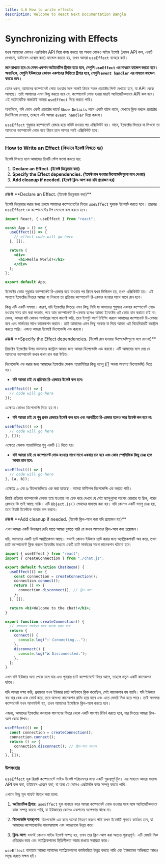 ```yaml
---
title: 4.6 How to write effects
description: Welcome to React Next Documentation Bangla
---
```



## <h1 className="bg-gradient-to-r from-blue-500 to-purple-500 inline-block text-transparent bg-clip-text text-3xl pt-2">Synchronizing with Effects</h1>

যখন আমাদের কোনও এক্সটার্নাল API নিয়ে কাজ করতে হয় অথবা কোনও সাইড ইফেক্ট (যেমন API কল, এলার্ট দেখানো, ডাটাবেস এক্সেস করা) হ্যান্ডেল করতে হয়, তখন আমরা `useEffect` ব্যবহার করি।

**মনে রাখতে হবে যে যেসব একশন অটোমেটিক ট্রিগার হতে হবে, সেগুলি `useEffect` এর মাধ্যমে হ্যান্ডেল করতে হবে। অন্যদিকে, যেগুলি ইউজারের কোনও একশনের ভিত্তিতে ট্রিগার হবে, সেগুলি `event handler` এর মাধ্যমে হ্যান্ডেল করতে হবে।**

যেমন ধরুন, আমাদের কম্পোনেন্ট লোড হওয়ার সঙ্গে সঙ্গেই স্ক্রিনে সকল প্রডাক্টের লিস্ট দেখাতে হবে, যা API থেকে আসছে। তাই আমাদের এমন কিছু করতে হবে যে, কম্পোনেন্ট লোড হওয়া মাত্রই অটোমেটিকভাবে API কল হবে। এই অটোমেটিক কাজটাই আমরা `useEffect` দিয়ে করতে পারি।

অন্যদিকে, যদি কোন একটি প্রডাক্টের কার্ডে `Show Details` নামে একটি বাটন থাকে, যেখানে ক্লিক করলে প্রডাক্টের ডিটেইলস দেখাবে, তাহলে এটা আমরা `event handler` দিয়ে করবো।

`useEffect` শুধুমাত্র কম্পোনেন্ট রেন্ডার হয়ে কমিট হওয়ার পর এক্সিকিউট হয়। মানে, ইফেক্টের ভিতরে যা লিখবো তা আমাদের কম্পোনেন্ট লোড হয়ে স্ক্রিনে চলে আসার পরই এক্সিকিউট হবে।

---

### How to Write an Effect (কিভাবে ইফেক্ট লিখতে হয়)

ইফেক্ট লিখতে হলে আমাদের তিনটি স্টেপ ফলো করতে হয়:

1. **Declare an Effect. (ইফেক্ট ডিক্লেয়ার করা)**
2. **Specify the Effect dependencies. (ইফেক্ট রান হওয়ার ডিপেন্ডেন্সিগুলো বলে দেওয়া)**
3. **Add cleanup if needed. (ইফেক্ট ক্লিন-আপ করা যদি প্রয়োজন হয়)**

---

<Steps>

<Step>
### **Declare an Effect. (ইফেক্ট ডিক্লেয়ার করা)**

ইফেক্ট ডিক্লেয়ার করার জন্য প্রথমে আমাদের কম্পোনেন্টের ভিতর `useEffect` হুককে ইম্পোর্ট করতে হবে। তারপর `useEffect` কে কম্পোনেন্টের টপ লেবেলে কল করতে হবে।

```jsx
import React, { useEffect } from "react";

const App = () => {
  useEffect(() => {
    // effect code will go here
  }, []);

  return (
    <div>
      <h1>Hello World!</h1>
    </div>
  );
};

export default App;
```

ইফেক্টের কোড শুধুমাত্র কম্পোনেন্ট রি-রেন্ডার হয়ে যাওয়ার পর স্ক্রিনে যখন ভিজিবল হয়, তখন এক্সিকিউট হয়। এই অবস্থায় ইফেক্টের ভিতরে আমরা যা লিখবো তা প্রতিবার কম্পোনেন্ট রি-রেন্ডার হওয়ার সাথে সাথে রান হবে।

কিন্তু এটি একটি সমস্যা। কারণ, যদি ইফেক্টের ভিতরে এমন কিছু লিখি যা আমাদের শুধুমাত্র একবার কম্পোনেন্ট লোড হওয়ার সময় রান করা দরকার, পরে আর কম্পোনেন্ট রি-রেন্ডার হলেও আমরা ইফেক্টের ওই কোড রান করাতে চাই না। যেমন, আমরা যদি কোনও সার্ভারের সাথে কানেক্ট করি, তবে ইনপুট ফর্মে টাইপিং করলে আমাদের কম্পোনেন্ট রি-রেন্ডার হবে এবং সার্ভারের সাথে কানেকশন করাবে। তাই আমাদের এমন কিছু দরকার যা দিয়ে আমরা এই বিহেবিয়ারটি কন্ট্রোল করতে পারি। এজন্য আমরা ইফেক্টে ডিপেন্ডেন্সি এড করবো।

</Step>

<Step>
### **Specify the Effect dependencies. (ইফেক্ট রান হওয়ার ডিপেন্ডেন্সিগুলো বলে দেওয়া)**

রিয়াক্টের ইফেক্টের উপর আমাদের কন্ট্রোল আনার জন্য আমরা ডিপেন্ডেন্সি এড করবো। এটি আমাদের বলে দেয় যে আমাদের কম্পোনেন্ট কখন কখন রান করা উচিত।

ডিপেন্ডেন্সি এড করার জন্য আমাদের ইফেক্টের সেকন্ড প্যারামিটারে কিছু ভ্যালু ([] অথবা অন্যান্য ডিপেন্ডেন্সি) দিতে হয়।

- **যদি আমরা চাই যে প্রতিবার রি-রেন্ডারে ইফেক্ট কল হবে:**

```jsx
useEffect(() => {
  // code will go here
});
```

এক্ষেত্রে কোনও ডিপেন্ডেন্সি দিতে হয় না।

- **যদি আমরা চাই যে শুধু প্রথম রেন্ডারে ইফেক্ট কল হবে এবং পরবর্তীতে রি-রেন্ডার হলেও আর ইফেক্ট কল হবে না:**

```jsx
useEffect(() => {
  // code will go here
}, []);
```

এক্ষেত্রে সেকন্ড প্যারামিটারে শুধু একটি `[]` দিতে হয়।

- **যদি আমরা চাই যে কম্পোনেন্ট লোড হওয়ার সাথে সাথে একবার রান হবে এবং কোন স্পেসিফিক কিছু চেঞ্জ হলে আবার রান হবে:**

```jsx
useEffect(() => {
  // code will go here
}, [a, b]);
```

এক্ষেত্রে `a` এবং `b` ডিপেন্ডেন্সিতে এড করা হয়েছে। আমরা মাল্টিপল ডিপেন্ডেন্সি এড করতে পারি।

রিয়াক্ট প্রতিবার কম্পোনেন্ট রেন্ডার হয়ে যাওয়ার পর চেক করে দেখবে যে সেই ভ্যালুগুলো আগের রেন্ডারে যা ছিল, পরের রেন্ডারে কি তাই আছে নাকি। এটি `Object.is()` মেথডের মাধ্যমে করা হয়। যদি কোনও একটি ভ্যালু চেঞ্জ হয়, তবে রিয়াক্ট ইফেক্টকে আবার কল করবে।

</Step>

<Step>
### **Add cleanup if needed. (ইফেক্ট ক্লিন-আপ করা যদি প্রয়োজন হয়)**

এখন আমরা একটি উদাহরণ দেখি যাতে আমরা বুঝতে পারি যে কখন আমাদের ক্লিন-আপ করা প্রয়োজন।

ধরি, আমাদের একটি চ্যাট অ্যাপ্লিকেশন আছে। যখনই কোনও ইউজার চ্যাট করার জন্য অ্যাপ্লিকেশনটি অন করে, তখন চ্যাট কম্পোনেন্টে ক্লিক করলে ইফেক্টের মাধ্যমে একটি চ্যাট সার্ভারের সাথে কানেকশন ঘটানো হবে।

```jsx
import { useEffect } from "react";
import { createConnection } from "./chat.js";

export default function ChatRoom() {
  useEffect(() => {
    const connection = createConnection();
    connection.connect();
    return () => {
      connection.disconnect(); // ক্লিন-আপ
    };
  }, []);

  return <h1>Welcome to the chat!</h1>;
}
```

```jsx
export function createConnection() {
  // বাস্তবভাবে সার্ভারের সাথে কানেক্ট করার জন্য
  return {
    connect() {
      console.log("✅ Connecting...");
    },
    disconnect() {
      console.log("❌ Disconnected.");
    },
  };
}
```

এখন যদি ইউজার অন্য পেজে চলে যায় এবং পুনরায় চ্যাট কম্পোনেন্টে ফিরে আসে, তাহলে নতুন একটি কানেকশন ঘটবে।

যদি আমরা লক্ষ্য করি, প্রথমবার যখন ইউজার চ্যাট আইকনে ক্লিক করেছিল, সেই কানেকশন বন্ধ হয়নি। যদি ইউজার বার বার বেক এবং ফোর্থ করে, তবে অসংখ্য কানেকশন রানিং হয়ে যাবে এবং এতে মেমরি লিক হতে পারে। তাই সবসময় কম্পোনেন্ট যখন আনমাউন্ট হয়, তখন আমাদের ইফেক্টকে ক্লিন-আপ করতে হবে।

এজন্য, আমাদের ইফেক্টের কলব্যাক ফাংশনের ভিতর থেকে একটি ফাংশন রিটার্ন করতে হবে, যার ভিতরে আমরা ক্লিন-আপ কোড লিখব।

```jsx
useEffect(() => {
  const connection = createConnection();
  connection.connect();
  return () => {
    connection.disconnect(); // ক্লিন-আপ ফাংশন
  };
}, []);
```

</Step>
</Steps>

### উপসংহার

`useEffect` হুক রিয়াক্ট কম্পোনেন্টে সাইড ইফেক্ট পরিচালনার জন্য একটি গুরুত্বপূর্ণ টুল। এর মাধ্যমে আমরা সহজে API কল করা, ডাটাবেস এক্সেস করা, বা অন্য যে কোনও এক্সটার্নাল কাজ সম্পন্ন করতে পারি।

এখানে কিছু মূল পয়েন্ট উল্লেখ করা হলো:

1. **অটোমেটিক ট্রিগার**: `useEffect` হুক ব্যবহার করে আমরা কম্পোনেন্ট লোড হওয়ার সঙ্গে সঙ্গে অটোমেটিকভাবে কাজ সম্পন্ন করতে পারি, যা ইউজারের কোনও একশনের অপেক্ষায় থাকে না।

2. **ডিপেন্ডেন্সি ব্যবস্থাপনা**: ডিপেন্ডেন্সি এড করে আমরা নিয়ন্ত্রণ করতে পারি কখন ইফেক্টটি পুনরায় কার্যকর হবে, যা আমাদের কম্পোনেন্টের পারফরম্যান্স এবং আচরণকে উন্নত করে।

3. **ক্লিন-আপ**: যখনই কোনও সাইড ইফেক্ট সম্পন্ন হয়, তখন তার ক্লিন-আপ করা অত্যন্ত গুরুত্বপূর্ণ। এটি মেমরি লিক প্রতিরোধ করে এবং অ্যাপ্লিকেশনের স্থিতিশীলতা বজায় রাখতে সহায়তা করে।

`useEffect` ব্যবহারে আমরা আমাদের অ্যাপ্লিকেশনের কার্যকারিতা উন্নত করতে পারি এবং ইউজারের অভিজ্ঞতা আরও সমৃদ্ধ করতে সক্ষম হই।
